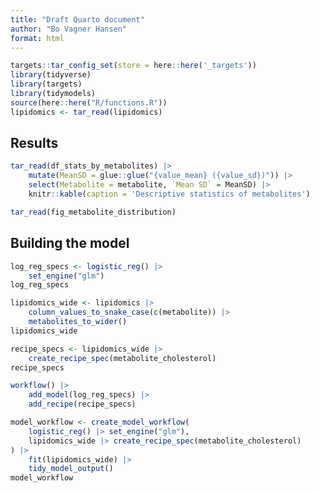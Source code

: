 ```yaml
---
title: "Draft Quarto document"
author: "Bo Vagner Hansen"
format: html
---
```


```r
targets::tar_config_set(store = here::here('_targets'))
library(tidyverse)
library(targets)
library(tidymodels)
source(here::here("R/functions.R"))
lipidomics <- tar_read(lipidomics)
```

## Results

```r
tar_read(df_stats_by_metabolites) |> 
    mutate(MeanSD = glue::glue("{value_mean} ({value_sd})")) |> 
    select(Metabolite = metabolite, `Mean SD` = MeanSD) |> 
    knitr::kable(caption = 'Descriptive statistics of metabolites')
```

```r
tar_read(fig_metabolite_distribution)
```

## Building the model

```r
log_reg_specs <- logistic_reg() |> 
    set_engine("glm")
log_reg_specs
```

```r
lipidomics_wide <- lipidomics |> 
    column_values_to_snake_case(c(metabolite)) |> 
    metabolites_to_wider()
lipidomics_wide
```

```r
recipe_specs <- lipidomics_wide |>
    create_recipe_spec(metabolite_cholesterol)
recipe_specs
```

```r
workflow() |> 
    add_model(log_reg_specs) |> 
    add_recipe(recipe_specs)
```

```r
model_workflow <- create_model_workflow(
    logistic_reg() |> set_engine("glm"),
    lipidomics_wide |> create_recipe_spec(metabolite_cholesterol)
) |> 
    fit(lipidomics_wide) |> 
    tidy_model_output()
model_workflow
```
